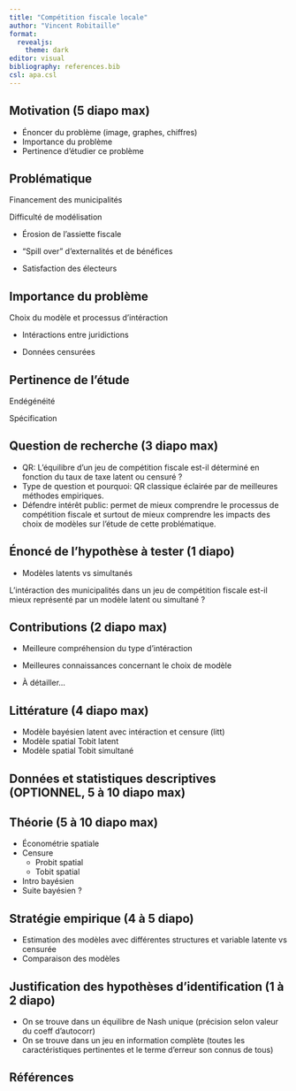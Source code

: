 ```yaml
---
title: "Compétition fiscale locale"
author: "Vincent Robitaille"
format: 
  revealjs:
    theme: dark
editor: visual
bibliography: references.bib
csl: apa.csl
---
```


## Motivation (5 diapo max)

- Énoncer du problème (image, graphes, chiffres)
- Importance du problème
- Pertinence d'étudier ce problème

## Problématique

:::: {.fragment .fade-in}
::: {.fragment .semi-fade-out}
Financement des municipalités
:::
::::

:::: {.fragment .fade-in}
Difficulté de modélisation
::::

:::: {.fragment .fade-in}
::: {.fragment .semi-fade-out}
-   Érosion de l'assiette fiscale
:::
::::

:::: {.fragment .fade-in}
::: {.fragment .semi-fade-out}
-   "Spill over" d'externalités et de bénéfices
:::
::::

::: {.fragment .fade-in}
-   Satisfaction des électeurs
:::

## Importance du problème

:::: {.fragment .fade-in}
Choix du modèle et processus d'intéraction
::::

:::: {.fragment .fade-in}
::: {.fragment .semi-fade-out}
- Intéractions entre juridictions
:::
::::

:::: {.fragment .fade-in}
::: {.fragment .semi-fade-out}
- Données censurées
:::
::::

## Pertinence de l'étude

:::: {.fragment .fade-in}
::: {.fragment .semi-fade-out}
Endégénéité
:::
::::

:::: {.fragment .fade-in}
::: {.fragment .semi-fade-out}
Spécification
:::
::::

## Question de recherche (3 diapo max)

- QR: L'équilibre d'un jeu de compétition fiscale est-il déterminé en fonction du taux de taxe latent ou censuré ?
- Type de question et pourquoi: QR classique éclairée par de meilleures méthodes empiriques.
- Défendre intérêt public: permet de mieux comprendre le processus de compétition fiscale et surtout de mieux comprendre les impacts des choix de modèles sur l'étude de cette problématique.

## Énoncé de l'hypothèse à tester (1 diapo)

- Modèles latents vs simultanés

L'intéraction des municipalités dans un jeu de compétition fiscale est-il mieux représenté par un modèle latent ou simultané ?

## Contributions (2 diapo max)

- Meilleure compréhension du type d'intéraction
- Meilleures connaissances concernant le choix de modèle

- À détailler...

## Littérature (4 diapo max)

- Modèle bayésien latent avec intéraction et censure (litt)
- Modèle spatial Tobit latent
- Modèle spatial Tobit simultané

## Données et statistiques descriptives (OPTIONNEL, 5 à 10 diapo max)

## Théorie (5 à 10 diapo max)

- Économétrie spatiale
- Censure
  - Probit spatial
  - Tobit spatial
- Intro bayésien
- Suite bayésien ?

## Stratégie empirique (4 à 5 diapo)

- Estimation des modèles avec différentes structures et variable latente vs censurée
- Comparaison des modèles

## Justification des hypothèses d'identification (1 à 2 diapo)

- On se trouve dans un équilibre de Nash unique (précision selon valeur du coeff d'autocorr)
- On se trouve dans un jeu en information complète (toutes les caractéristiques pertinentes et le terme d'erreur son connus de tous)

## Références